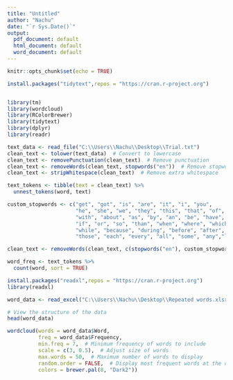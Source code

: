 ---
title: "Untitled"
author: "Nachu"
date: "`r Sys.Date()`"
output:
  pdf_document: default
  html_document: default
  word_document: default
---

```{r setup, include=FALSE}
knitr::opts_chunk$set(echo = TRUE)
```


```{r}
install.packages("tidytext",repos = "https://cran.r-project.org")


library(tm)
library(wordcloud)
library(RColorBrewer)
library(tidytext)
library(dplyr)
library(readr)
```
```{r}
text_data <- read_file("C:\\Users\\Nachu\\Desktop\\Trial.txt")
clean_text <- tolower(text_data)  # Convert to lowercase
clean_text <- removePunctuation(clean_text)  # Remove punctuation
clean_text <- removeWords(clean_text, stopwords("en"))  # Remove stopwords
clean_text <- stripWhitespace(clean_text)  # Remove extra whitespace
```

```{r}
text_tokens <- tibble(text = clean_text) %>%
  unnest_tokens(word, text)

custom_stopwords <- c("get", "got", "is", "are", "it", "i", "you", 
                      "he", "she", "we", "they", "this", "that", "of", "in", "on", "at", "for", 
                      "with", "about", "as", "by", "an", "be", "have", "has", "had", "not", "but", 
                      "if", "or", "so", "than", "when", "where", "which", "who", "whom", "whose", 
                      "while", "because", "during", "before", "after", "now", "later", "such", "these", 
                      "those", "each", "every", "all", "some", "any","like","just","op","u","badge", "commenter", "top","deleted","valuablepie","now","even","ok","now")

clean_text <- removeWords(clean_text, c(stopwords("en"), custom_stopwords))  # Remove stopwords

```


```{r}
word_freq <- text_tokens %>%
  count(word, sort = TRUE)
```


```{r}
install.packages("readxl",repos = "https://cran.r-project.org")
library(readxl)
```


```{r}
word_data <- read_excel("C:\\Users\\Nachu\\Desktop\\Repeated words.xlsx")

# View the structure of the data
head(word_data)
```


```{r}
wordcloud(words = word_data$Word, 
          freq = word_data$Frequency, 
          min.freq = 7,  # Minimum frequency of words to include
          scale = c(3, 0.5),  # Adjust size of words
          max.words = 50,  # Maximum number of words to display
          random.order = FALSE,  # Display most frequent words at the center
          colors = brewer.pal(8, "Dark2"))
```

